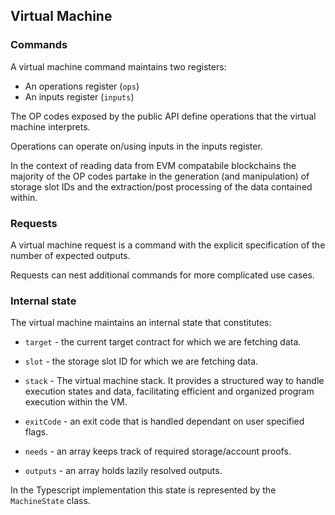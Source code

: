 
## Virtual Machine

### Commands

A virtual machine command maintains two registers:

- An operations register (`ops`)
- An inputs register (`inputs`)

The <Link href="/op-code-reference">OP codes</Link> exposed by the public API define operations that the virtual machine interprets.

Operations can operate on/using inputs in the inputs register.

In the context of reading data from EVM compatabile blockchains the majority of the OP codes partake in the generation (and manipulation) of storage slot IDs and the extraction/post processing of the data contained within.

### Requests

A virtual machine request is a command with the explicit specification of the number of expected outputs.

Requests can nest additional commands for more complicated use cases.

### Internal state

The virtual machine maintains an internal state that constitutes:

- `target` - the current target contract for which we are fetching data.
- `slot` - the storage slot ID for which we are fetching data.
- `stack` - The virtual machine stack.  It provides a structured way to handle execution states and data, facilitating efficient and organized program execution within the VM.
- `exitCode` - an exit code that is handled dependant on user specified flags.

- `needs` - an array keeps track of required storage/account proofs.
- `outputs` - an array holds lazily resolved outputs.

In the Typescript implementation this state is represented by the `MachineState` class.